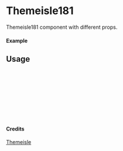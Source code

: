 
<Meta of={Themeisle181} title="Themeisle/Themeisle181" />

# Themeisle181

Themeisle181 component with different props.

#### Example

<Canvas of={Themeisle181.Primary} />

## Usage

```ts
import { Themeisle181 } from "yadl-ui";

const Example = () => {
  return (
      <Themeisle181 />
  );
};

export default Example;
```

#### Credits
[Themeisle](https://themeisle.com/illustrations)
